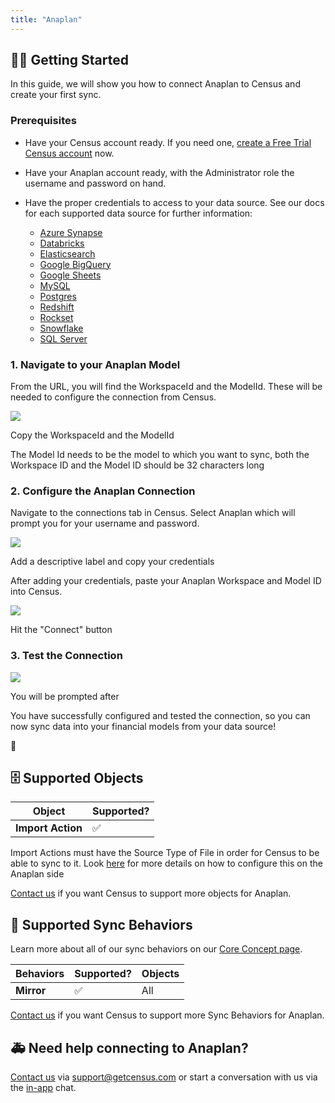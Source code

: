 ```yaml
---
title: "Anaplan"
---
```


## 🏃‍♀️ Getting Started

In this guide, we will show you how to connect Anaplan to Census and create your first sync.

### Prerequisites

* Have your Census account ready. If you need one, [create a Free Trial Census account](https://app.getcensus.com/) now.

* Have your Anaplan account ready, with the Administrator role the username and password on hand.

* Have the proper credentials to access to your data source. See our docs for each supported data source for further information:  
   * [Azure Synapse](/sources/azure-synapse)  
   * [Databricks](https://docs.getcensus.com/sources/databricks)  
   * [Elasticsearch](https://docs.getcensus.com/sources/elasticsearch)  
   * [Google BigQuery](https://docs.getcensus.com/sources/google-bigquery)  
   * [Google Sheets](https://docs.getcensus.com/sources/google-sheets)  
   * [MySQL](https://docs.getcensus.com/sources/mysql)  
   * [Postgres](https://docs.getcensus.com/sources/postgres)  
   * [Redshift](https://docs.getcensus.com/sources/redshift)  
   * [Rockset](https://docs.getcensus.com/sources/rockset)  
   * [Snowflake](https://docs.getcensus.com/sources/snowflake)  
   * [SQL Server](https://docs.getcensus.com/sources/sql-server)

### 1\. Navigate to your Anaplan Model

From the URL, you will find the WorkspaceId and the ModelId. These will be needed to configure the connection from Census.

![](/images/destinations/Anaplan%20URL.png)

Copy the WorkspaceId and the ModelId

The Model Id needs to be the model to which you want to sync, both the Workspace ID and the Model ID should be 32 characters long

### 2\. Configure the Anaplan Connection

Navigate to the connections tab in Census. Select Anaplan which will prompt you for your username and password.

![](/images/destinations/Anaplan%20Census.png)

Add a descriptive label and copy your credentials

After adding your credentials, paste your Anaplan Workspace and Model ID into Census.

![](/images/destinations/Anaplan%20Census%202.png)

Hit the "Connect" button

### 3\. Test the Connection

![](/images/destinations/Test%20Anaplan%20Connection.png)

You will be prompted after

You have successfully configured and tested the connection, so you can now sync data into your financial models from your data source! 

🎉


## 🗄️ Supported Objects

| **Object**        | **Supported?** |
| ----------------- | -------------- |
| **Import Action** | ✅              |

Import Actions must have the Source Type of File in order for Census to be able to sync to it. Look [here](https://help.anaplan.com/f19cdb3d-385a-4a27-aaa8-7422b240e8bc-Get-started-with-imports) for more details on how to configure this on the Anaplan side

[Contact us](mailto:support@getcensus.com) if you want Census to support more objects for Anaplan.

## 🔄 Supported Sync Behaviors

Learn more about all of our sync behaviors on our [Core Concept page](/basics/core-concept#the-different-sync-behaviors).

| **Behaviors** | **Supported?** | **Objects** |
| ------------- | -------------- | ----------- |
| **Mirror**    | ✅              | All         |

[Contact us](mailto:support@getcensus.com) if you want Census to support more Sync Behaviors for Anaplan.

## 🚑 Need help connecting to Anaplan?

[Contact us](mailto:support@getcensus.com) via support@getcensus.com or start a conversation with us via the [in-app](https://app.getcensus.com) chat.